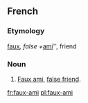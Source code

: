 ==French==

===Etymology===

[[faux#French|faux]]'', false + ''[[ami#French|ami]]'', friend

===Noun===
{{fr-noun|sg=[[faux]]-[[ami]]|m}}

# [[faux ami#English|Faux ami]], [[false friend]].

[[fr:faux-ami]]
[[pl:faux-ami]]